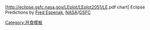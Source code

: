 [http://eclipse.gsfc.nasa.gov/LEplot/LEplot2051/LE{{{1}}}{{{2}}}{{{3}}}{{{4}}}.pdf {{{1}}} {{{2}}} {{{3}}} chart] Eclipse Predictions by [[Fred Espenak]], [[NASA]]/[[GSFC]]<noinclude> [[Category:月食模板]] </noinclude>